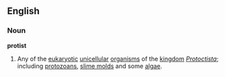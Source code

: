 ==English==
===Noun===
'''protist'''
# Any of the [[eukaryote|eukaryotic]] [[unicellular]] [[organism]]s of the [[kingdom]] ''[[Protoctista]]''; including [[protozoa]]ns, [[slime mold]]s and some [[algae]].